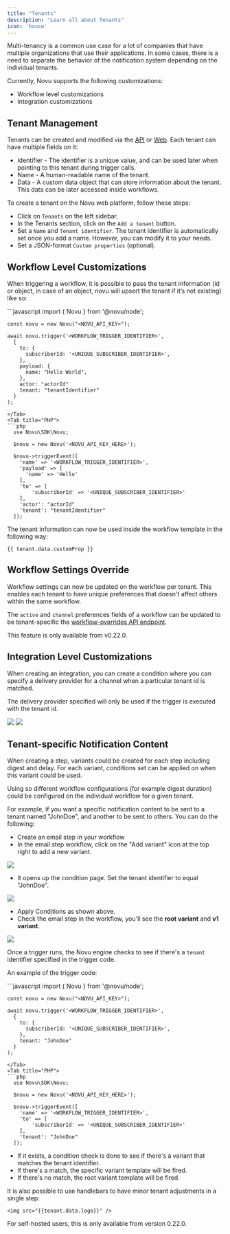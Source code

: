 ```yaml
---
title: "Tenants"
description: "Learn all about Tenants"
icon: 'house'
---
```




Multi-tenancy is a common use case for a lot of companies that have multiple organizations that use their applications. In some cases, there is a need to separate the behavior of the notification system depending on the individual tenants. 

Currently, Novu supports the following customizations:

- Workflow level customizations
- Integration customizations

## Tenant Management 

Tenants can be created and modified via the [API](http://docs.novu.co/api-reference/tenants/get-tenants) or [Web](https://web.novu.co/tenants?utm_campaign=docs-tenants). Each tenant can have multiple fields on it:

* Identifier - The identifier is a unique value, and can be used later when pointing to this tenant during trigger calls.
* Name - A human-readable name of the tenant.
* Data - A custom data object that can store information about the tenant. This data can be later accessed inside workflows.

To create a tenant on the Novu web platform, follow these steps:

- Click on `Tenants` on the left sidebar.
- In the Tenants section, click on the `Add a tenant` button.
- Set a `Name` and `Tenant identifier`. The tenant identifier is automatically set once you add a name. However, you can modify it to your needs.
- Set a JSON-format `Custom properties` (optional).

## Workflow Level Customizations

When triggering a workflow, it is possible to pass the tenant information (id or object, in case of an object, novu will upsert the tenant if it’s not existing) like so:

<Tabs>
  <Tab title="Node.js">
  ```javascript
    import { Novu } from '@novu/node';

    const novu = new Novu("<NOVU_API_KEY>");

    await novu.trigger('<WORKFLOW_TRIGGER_IDENTIFIER>',
      {
        to: {
          subscriberId: '<UNIQUE_SUBSCRIBER_IDENTIFIER>',
        },
        payload: {
          name: "Hello World",
        },
        actor: "actorId"
        tenant: "tenantIdentifier"
      }
    );
  ```
  </Tab>
  <Tab title="PHP">
  ```php
    use Novu\SDK\Novu;

    $novu = new Novu('<NOVU_API_KEY_HERE>');

    $novu->triggerEvent([
      'name' => '<WORKFLOW_TRIGGER_IDENTIFIER>',
      'payload' => [
        'name' => 'Hello'
      ],
      'to' => [
          'subscriberId' => '<UNIQUE_SUBSCRIBER_IDENTIFIER>'
      ],
      'actor': "actorId"
      'tenant': "tenantIdentifier"
    ]);
  ```
  </Tab>
</Tabs>

The tenant information can now be used inside the workflow template in the following way:

```
{{ tenant.data.customProp }}
```

## Workflow Settings Override

Workflow settings can now be updated on the workflow per tenant. This enables each tenant to have unique preferences that doesn't affect others within the same workflow. 

The `active` and `channel` preferences fields of a workflow can be updated to be tenant-specific the [workflow-overrides API endpoint](/api-reference/workflow-overrides/create-workflow-overrides).

<Warning>This feature is only available from v0.22.0.</Warning>

## Integration Level Customizations

When creating an integration, you can create a condition where you can specify a delivery provider for a channel when a particular tenant id is matched.

The delivery provider specified will only be used if the trigger is executed with the tenant id.

<Frame caption="Add provider instance"><img src="https://github.com/novuhq/docs/assets/2946769/583824c7-766b-49fc-bb8e-7cf72dd74eee" /></Frame>

<Frame caption="Set conditions"><img src="https://github.com/novuhq/docs/assets/2946769/9c1c33f5-f5eb-4e4b-82b7-f4c05bdf00d7" /></Frame>

## Tenant-specific Notification Content

When creating a step, variants could be created for each step including digest and delay. For each variant, conditions set can be applied on when this variant could be used. 

Using so different workflow configurations (for example digest duration) could be configured on the individual workflow for a given tenant.

For example, if you want a specific notification content to be sent to a tenant named "JohnDoe", and another to be sent to others. You can do the following:

- Create an email step in your workflow
- In the email step workflow, click on the "Add variant" icon at the top right to add a new variant.
<Frame caption="Add variant"><img src="https://github.com/novuhq/docs/assets/2946769/0ca3c7a8-b046-4db5-bb48-b2894d313a35" /></Frame>

- It opens up the condition page. Set the tenant identifier to equal "JohnDoe".
<Frame caption="Set variant"><img src="https://github.com/novuhq/docs/assets/2946769/c6306feb-5126-47da-8d83-8e01755a3ade" /></Frame>

- Apply Conditions as shown above.
- Check the email step in the workflow, you'll see the **root variant** and **v1 variant**.
<Frame caption="See the variants"><img src="https://github.com/novuhq/docs/assets/2946769/d8570463-270e-41a3-be96-e33c178750c3" /></Frame>

Once a trigger runs, the Novu engine checks to see if there's a `tenant` identifier specified in the trigger code.

An example of the trigger code:

<Tabs>
  <Tab title="Node.js">
  ```javascript
    import { Novu } from '@novu/node';

    const novu = new Novu("<NOVU_API_KEY>");

    await novu.trigger('<WORKFLOW_TRIGGER_IDENTIFIER>',
      {
        to: {
          subscriberId: '<UNIQUE_SUBSCRIBER_IDENTIFIER>',
        },
        tenant: "JohnDoe"
      }
    );
  ```
  </Tab>
  <Tab title="PHP">
  ```php
    use Novu\SDK\Novu;

    $novu = new Novu('<NOVU_API_KEY_HERE>');

    $novu->triggerEvent([
      'name' => '<WORKFLOW_TRIGGER_IDENTIFIER>',
      'to' => [
          'subscriberId' => '<UNIQUE_SUBSCRIBER_IDENTIFIER>'
      ],
      'tenant': "JohnDoe"
    ]);
  ```
  </Tab>
</Tabs>

- If it exists, a condition check is done to see if there's a variant that matches the tenant identifier. 
- If there's a match, the specific variant template will be fired.
- If there's no match, the root variant template will be fired.


It is also possible to use handlebars to have minor tenant adjustments in a single step:

```
<img src="{{tenant.data.logo}}" />
```

<Warning> For self-hosted users, this is only available from version 0.22.0. </Warning>
